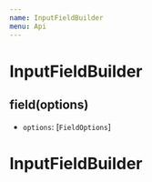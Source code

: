 ```yaml
---
name: InputFieldBuilder
menu: Api
---
```


# InputFieldBuilder

## field(options)

- `options`: [`FieldOptions`]

# InputFieldBuilder

[`schemabuilder`]: /docs-api-schema-builder
[`typeinfo`]: /docs-api-schema-builder#typeinfo
